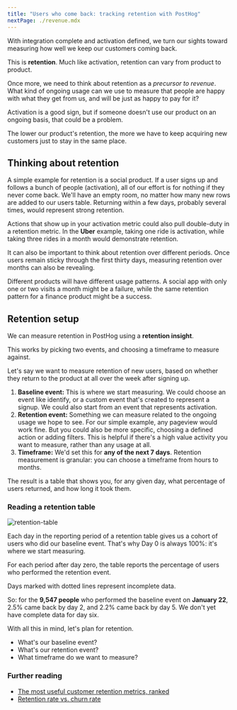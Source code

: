 ```yaml
---
title: "Users who come back: tracking retention with PostHog"
nextPage: ./revenue.mdx
---
```



<AnalyticsPlannerTip />

With integration complete and activation defined, we turn our sights toward measuring how well we keep our customers coming back.

This is **retention**. Much like activation, retention can vary from product to product.

Once more, we need to think about retention as a *precursor to revenue*. What kind of ongoing usage can we use to measure that people are happy with what they get from us, and will be just as happy to pay for it?

Activation is a good sign, but if someone doesn't use our product on an ongoing basis, that could be a problem.

The lower our product's retention, the more we have to keep acquiring new customers just to stay in the same place.

## Thinking about retention

A simple example for retention is a social product. If a user signs up and follows a bunch of people (activation), all of our effort is for nothing if they never come back. We'll have an empty room, no matter how many new rows are added to our users table. Returning within a few days, probably several times, would represent strong retention.

Actions that show up in your activation metric could also pull double-duty in a retention metric. In the **Uber** example, taking one ride is activation, while taking three rides in a month would demonstrate retention.

It can also be important to think about retention over different periods. Once users remain sticky through the first thirty days, measuring retention over months can also be revealing.

Different products will have different usage patterns. A social app with only one or two visits a month might be a failure, while the same retention pattern for a finance product might be a success.

## Retention setup

We can measure retention in PostHog using a **retention insight**.

This works by picking two events, and choosing a timeframe to measure against.

Let's say we want to measure retention of new users, based on whether they return to the product at all over the week after signing up.

1. **Baseline event:** This is where we start measuring. We could choose an event like identify, or a custom event that's created to represent a signup. We could also start from an event that represents activation.  
2. **Retention event:** Something we can measure related to the ongoing usage we hope to see. For our simple example, any pageview would work fine. But you could also be more specific, choosing a defined action or adding filters. This is helpful if there's a high value activity you want to measure, rather than any usage at all.  
3. **Timeframe:** We'd set this for **any of the next 7 days**. Retention measurement is granular: you can choose a timeframe from hours to months.

The result is a table that shows you, for any given day, what percentage of users returned, and how long it took them.

### Reading a retention table

![retention-table](https://res.cloudinary.com/dmukukwp6/image/upload/retention_table_b30036a469.png)

Each day in the reporting period of a retention table gives us a cohort of users who did our baseline event. That's why Day 0 is always 100%: it's where we start measuring.

For each period after day zero, the table reports the percentage of users who performed the retention event.

Days marked with dotted lines represent incomplete data.

So: for the **9,547 people** who performed the baseline event on **January 22**, 2.5% came back by day 2, and 2.2% came back by day 5. We don't yet have complete data for day six.

<Admonition icon="IconPencil" title="Retention planning">

With all this in mind, let's plan for retention.

- What's our baseline event?
- What's our retention event?
- What timeframe do we want to measure?

</Admonition>

### Further reading

- [The most useful customer retention metrics, ranked](/product-engineers/customer-retention-metrics)
- [Retention rate vs. churn rate](/product-engineers/churn-rate-vs-retention-rate)